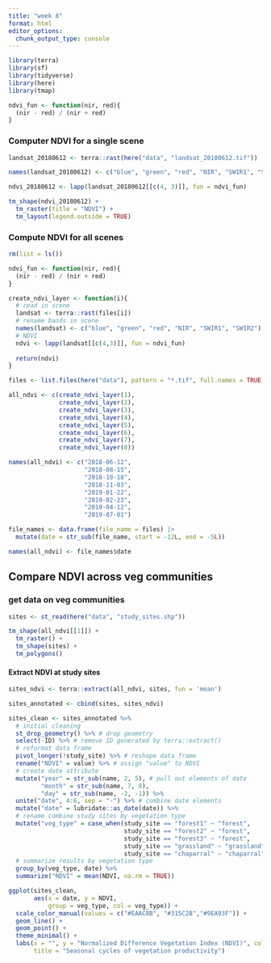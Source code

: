```yaml
---
title: "week 8"
format: html
editor_options: 
  chunk_output_type: console
---
```


```r
library(terra)
library(sf)
library(tidyverse)
library(here)
library(tmap)
```

```r

ndvi_fun <- function(nir, red){
  (nir - red) / (nir + red)
}
```

### Computer NDVI for a single scene

```r
landsat_20180612 <- terra::rast(here("data", "landsat_20180612.tif"))

names(landsat_20180612) <- c("blue", "green", "red", "NIR", "SWIR1", "SWIR2")

ndvi_20180612 <- lapp(landsat_20180612[[c(4, 3)]], fun = ndvi_fun)
```

```r
tm_shape(ndvi_20180612) +
  tm_raster(title = "NDVI") +
  tm_layout(legend.outside = TRUE)
```

### Compute NDVI for all scenes

```r
rm(list = ls())

ndvi_fun <- function(nir, red){
  (nir - red) / (nir + red)
}

```

```r
create_ndvi_layer <- function(i){
  # read in scene
  landsat <- terra::rast(files[i])
  # rename bands in scene
  names(landsat) <- c("blue", "green", "red", "NIR", "SWIR1", "SWIR2")
  # NDVI
  ndvi <- lapp(landsat[[c(4,3)]], fun = ndvi_fun)
  
  return(ndvi)
}

```

```r
files <- list.files(here("data"), pattern = "*.tif", full.names = TRUE)


```

```r
all_ndvi <- c(create_ndvi_layer(1),
              create_ndvi_layer(2),
              create_ndvi_layer(3),
              create_ndvi_layer(4),
              create_ndvi_layer(5),
              create_ndvi_layer(6),
              create_ndvi_layer(7),
              create_ndvi_layer(8))

names(all_ndvi) <- c("2018-06-12",
                     "2018-08-15",
                     "2018-10-18",
                     "2018-11-03", 
                     "2019-01-22", 
                     "2019-02-23", 
                     "2019-04-12", 
                     "2019-07-01")
```

```r
file_names <- data.frame(file_name = files) |>
  mutate(date = str_sub(file_name, start = -12L, end = -5L))

names(all_ndvi) <- file_names$date

```

## Compare NDVI across veg communities

### get data on veg communities 

```r
sites <- st_read(here("data", "study_sites.shp"))

tm_shape(all_ndvi[[1]]) +
  tm_raster() +
  tm_shape(sites) +
  tm_polygons()
```

#### Extract NDVI at study sites

```r
sites_ndvi <- terra::extract(all_ndvi, sites, fun = 'mean')

sites_annotated <- cbind(sites, sites_ndvi)
```

```r
sites_clean <- sites_annotated %>%
  # initial cleaning
  st_drop_geometry() %>% # drop geometry
  select(-ID) %>% # remove ID generated by terra::extract()
  # reformat data frame
  pivot_longer(!study_site) %>% # reshape data frame
  rename("NDVI" = value) %>% # assign "value" to NDVI
  # create date attribute
  mutate("year" = str_sub(name, 2, 5), # pull out elements of date
         "month" = str_sub(name, 7, 8),
         "day" = str_sub(name, -2, -1)) %>%
  unite("date", 4:6, sep = "-") %>% # combine date elements
  mutate("date" = lubridate::as_date(date)) %>%
  # rename combine study sites by vegetation type
  mutate("veg_type" = case_when(study_site == "forest1" ~ "forest",
                                study_site == "forest2" ~ "forest",
                                study_site == "forest3" ~ "forest",
                                study_site == "grassland" ~ "grassland",
                                study_site == "chaparral" ~ "chaparral")) %>%
  # summarize results by vegetation type
  group_by(veg_type, date) %>%
  summarize("NDVI" = mean(NDVI, na.rm = TRUE))
```

```r
ggplot(sites_clean,
       aes(x = date, y = NDVI,
           group = veg_type, col = veg_type)) +
  scale_color_manual(values = c("#EAAC8B", "#315C2B","#9EA93F")) +
  geom_line() +
  geom_point() +
  theme_minimal() +
  labs(x = "", y = "Normalized Difference Vegetation Index (NDVI)", col = "Vegetation type",
       title = "Seasonal cycles of vegetation productivity") 
```

